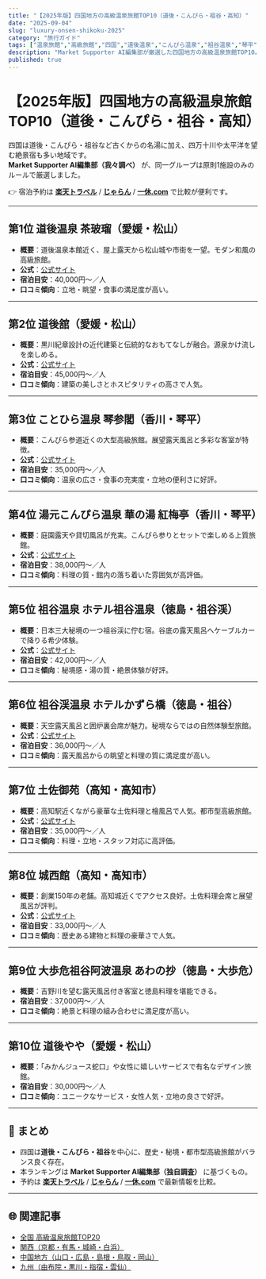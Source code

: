```yaml
---
title: "【2025年版】四国地方の高級温泉旅館TOP10（道後・こんぴら・祖谷・高知）"
date: "2025-09-04"
slug: "luxury-onsen-shikoku-2025"
category: "旅行ガイド"
tags: ["温泉旅館","高級旅館","四国","道後温泉","こんぴら温泉","祖谷温泉","琴平","高知","楽天トラベル","一休"]
description: "Market Supporter AI編集部が厳選した四国地方の高級温泉旅館TOP10。道後・こんぴら・祖谷など人気温泉地の公式リンク・料金目安・口コミ傾向をまとめました。"
published: true
---
```


# 【2025年版】四国地方の高級温泉旅館TOP10（道後・こんぴら・祖谷・高知）

四国は道後・こんぴら・祖谷など古くからの名湯に加え、四万十川や太平洋を望む絶景宿も多い地域です。  
**Market Supporter AI編集部（我々調べ）** が、同一グループは原則1施設のみのルールで厳選しました。  

👉 宿泊予約は **[楽天トラベル](/api/go/rakuten-travel)** / **[じゃらん](/api/go/jalan)** / **[一休.com](/api/go/ikyu)** で比較が便利です。  

---

## 第1位 道後温泉 茶玻瑠（愛媛・松山）
- **概要**：道後温泉本館近く、屋上露天から松山城や市街を一望。モダン和風の高級旅館。  
- **公式**：[公式サイト](https://www.chaharu.com/)  
- **宿泊目安**：40,000円〜／人  
- **口コミ傾向**：立地・眺望・食事の満足度が高い。  

---

## 第2位 道後舘（愛媛・松山）
- **概要**：黒川紀章設計の近代建築と伝統的なおもてなしが融合。源泉かけ流しを楽しめる。  
- **公式**：[公式サイト](https://www.dogokan.co.jp/)  
- **宿泊目安**：45,000円〜／人  
- **口コミ傾向**：建築の美しさとホスピタリティの高さで人気。  

---

## 第3位 ことひら温泉 琴参閣（香川・琴平）
- **概要**：こんぴら参道近くの大型高級旅館。展望露天風呂と多彩な客室が特徴。  
- **公式**：[公式サイト](https://www.kotosankaku.jp/)  
- **宿泊目安**：35,000円〜／人  
- **口コミ傾向**：温泉の広さ・食事の充実度・立地の便利さに好評。  

---

## 第4位 湯元こんぴら温泉 華の湯 紅梅亭（香川・琴平）
- **概要**：庭園露天や貸切風呂が充実。こんぴら参りとセットで楽しめる上質旅館。  
- **公式**：[公式サイト](https://www.koubaitei.jp/)  
- **宿泊目安**：38,000円〜／人  
- **口コミ傾向**：料理の質・館内の落ち着いた雰囲気が高評価。  

---

## 第5位 祖谷温泉 ホテル祖谷温泉（徳島・祖谷渓） 
- **概要**：日本三大秘境の一つ祖谷渓に佇む宿。谷底の露天風呂へケーブルカーで降りる希少体験。  
- **公式**：[公式サイト](https://www.iyaonsen.co.jp/)  
- **宿泊目安**：42,000円〜／人  
- **口コミ傾向**：秘境感・湯の質・絶景体験が好評。  

---

## 第6位 祖谷渓温泉 ホテルかずら橋（徳島・祖谷）  
- **概要**：天空露天風呂と囲炉裏会席が魅力。秘境ならではの自然体験型旅館。  
- **公式**：[公式サイト](https://www.kazurabashi.co.jp/)  
- **宿泊目安**：36,000円〜／人  
- **口コミ傾向**：露天風呂からの眺望と料理の質に満足度が高い。  

---

## 第7位 土佐御苑（高知・高知市）  
- **概要**：高知駅近くながら豪華な土佐料理と檜風呂で人気。都市型高級旅館。  
- **公式**：[公式サイト](https://tosagyoen.co.jp/)  
- **宿泊目安**：35,000円〜／人  
- **口コミ傾向**：料理・立地・スタッフ対応に高評価。  

---

## 第8位 城西館（高知・高知市）  
- **概要**：創業150年の老舗。高知城近くでアクセス良好。土佐料理会席と展望風呂が評判。  
- **公式**：[公式サイト](https://www.jyoseikan.co.jp/)  
- **宿泊目安**：33,000円〜／人  
- **口コミ傾向**：歴史ある建物と料理の豪華さで人気。  

---

## 第9位 大歩危祖谷阿波温泉 あわの抄（徳島・大歩危）  
- **概要**：吉野川を望む露天風呂付き客室と徳島料理を堪能できる。  
- **宿泊目安**：37,000円〜／人  
- **口コミ傾向**：絶景と料理の組み合わせに満足度が高い。  

---

## 第10位 道後やや（愛媛・松山）  
- **概要**：「みかんジュース蛇口」や女性に嬉しいサービスで有名なデザイン旅館。  
- **宿泊目安**：30,000円〜／人  
- **口コミ傾向**：ユニークなサービス・女性人気・立地の良さで好評。  

---

## 📌 まとめ
- 四国は**道後・こんぴら・祖谷**を中心に、歴史・秘境・都市型高級旅館がバランス良く存在。  
- 本ランキングは **Market Supporter AI編集部（独自調査）** に基づくもの。  
- 予約は **[楽天トラベル](/api/go/rakuten-travel)** / **[じゃらん](/api/go/jalan)** / **[一休.com](/api/go/ikyu)** で最新情報を比較。  

---

## 🌐 関連記事
- [全国 高級温泉旅館TOP20](/travel/luxury-onsen-ryokan-2025)  
- [関西（京都・有馬・城崎・白浜）](/travel/luxury-onsen-kansai-2025)  
- [中国地方（山口・広島・島根・鳥取・岡山）](/travel/luxury-onsen-chugoku-2025)  
- [九州（由布院・黒川・指宿・雲仙）](/travel/luxury-onsen-kyushu-2025)  
